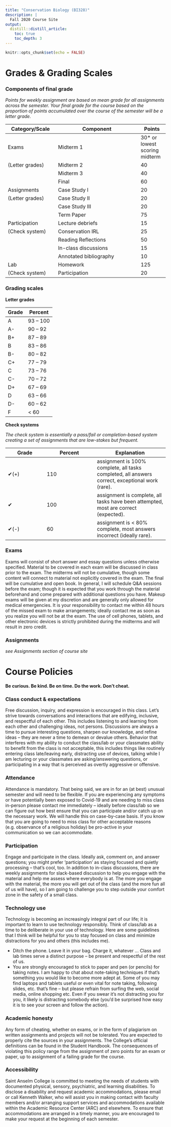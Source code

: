 ```yaml
---
title: "Conservation Biology (BI328)"
description: | 
  Fall 2020 Course Site
output:
  distill::distill_article:
    toc: true
    toc_depth: 3
---
```


```r

knitr::opts_chunk$set(echo = FALSE)

```

# Grades & Grading Scales

### Components of final grade

*Points for weekly assignment are based on mean grade for all assignments across the semester. Your final grade for the course based on the proportion of points accumulated over the course of the semester will be a letter grade.*

::: l-body

|Category/Scale | Component              | Points |
|---------------|------------------------|--------|
| Exams	        | Midterm 1	             | 30* or lowest scoring midterm
|(Letter grades)| Midterm 2	             | 40
|	              | Midterm 3	             | 40
|	              | Final	                 | 60
| Assignments	  | Case Study I	         | 20
|(Letter grades)|	Case Study II	         | 20
|	              | Case Study III         | 20
|	              | Term Paper	           | 75
| Participation	| Lecture debriefs       | 15
| (Check system)|	Conservation IRL       | 25
|	              | Reading Reflections	   | 50
|	              | In-class discussions   | 15
|	              | Annotated bibliography | 10
| Lab	          | Homework	             | 125
| (Check system)|	Participation	         | 20

:::


### Grading scales

**Letter grades**

::: l-body

| Grade |	Percent |
|-------|---------|
|A      |	93 – 100
|A-	    | 90 – 92
|B+	    | 87 – 89 
|B	    | 83 – 86 
|B-	    | 80 – 82 
|C+	    | 77 – 79 
|C	    | 73 – 76 
|C-	    | 70 – 72 
|D+	    | 67 – 69 
|D	    | 63 – 66 
|D-	    | 60 – 62 
|F	      | < 60

:::

**Check systems**

*The check system is essentially a pass/fail or completion-based system creating a set of assignments that are low-stakes but frequent.*


::: l-body

| Grade |	Percent | Explanation |
|-------|---------|-------------|
|✔(+)	  | 110     |assignment is 100% complete, all tasks completed, all answers correct, exceptional work (rare).
|✔	    | 100     | assignment is complete, all tasks have been attempted, most are correct (expected).
|✔(-)	  | 60      |assignment is < 80% complete, most answers incorrect (ideally rare).

:::

### Exams

Exams will consist of short answer and essay questions unless otherwise specified. Material to be covered in each exam will be discussed in class prior to the exam. The midterms will not be cumulative, though some content will connect to material not explicitly covered in the exam. The final will be cumulative and open book. In general, I will schedule Q&A sessions before the exam; though it is expected that you work through the material beforehand and come prepared with additional questions you have. Makeup exams will be given at my discretion and are generally only allowed for medical emergencies. It is your responsibility to contact me within 48 hours of the missed exam to make arrangements; ideally contact me as soon as you realize you will not be at the exam. The use of cell phones, tablets, and other electronic devices is strictly prohibited during the midterms and will result in zero credit.


### Assignments

*see Assignments section of course site*


# Course Policies

**Be curious. Be kind. Be on time. Do the work. Don’t cheat.**


### Class conduct & expectations

Free discussion, inquiry, and expression is encouraged in this class. Let’s strive towards conversations and interactions that are edifying, inclusive, and respectful of each other. This includes listening to and learning from each other and challenging ideas, not persons. Discussions are always a time to pursue interesting questions, sharpen our knowledge, and refine ideas – they are never a time to demean or devalue others. Behavior that interferes with my ability to conduct the class/lab or your classmates ability to benefit from the class is not acceptable, this includes things like routinely entering class late/leaving early, distracting use of devices, talking while I am lecturing or your classmates are asking/answering questions, or participating in a way that is perceived as overtly aggressive or offensive.


### Attendance

Attendance is mandatory. That being said, we are in for an (at best) unusual semester and will need to be flexible. If you are experiencing any symptoms or have potentially been exposed to Covid-19 and are needing to miss class in-person please contact me immediately – ideally before class/lab so we can figure out how best ensure that you can participate and/or catch up on the necessary work. We will handle this on case-by-case basis. If you know that you are going to need to miss class for other acceptable reasons (e.g. observance of a religious holiday) be pro-active in your communication so we can accommodate.

### Participation

Engage and participate in the class. Ideally ask, comment on, and answer questions; you might prefer ‘participation’ as staying focused and quietly processing – that’s cool, too. In addition to in-class discussions, there are weekly assignments for slack-based discussion to help you engage with the material and help me assess where everybody is at. The more you engage with the material, the more you will get out of the class (and the more fun all of us will have), so I am going to challenge you to step outside your comfort zone in the safety of a small class.

### Technology use

Technology is becoming an increasingly integral part of our life; it is important to learn to use technology responsibly. Think of class/lab as a time to be deliberate in your use of technology. Here are some guidelines that I think will be helpful for you to stay focused on class and minimize distractions for you and others (this includes me). 

* Ditch the phone. Leave it in your bag. Charge it, whatever … Class and lab times serve a distinct purpose – be present and respectful of the rest of us.
* You are strongly encouraged to stick to paper and pen (or pencils) for taking notes. I am happy to chat about note-taking techniques if that’s something you would like to become more adept at. Some of you may find laptops and tablets useful or even vital for note taking, following slides, etc. that’s fine – but please refrain from surfing the web, social media, online shopping etc. Even if you swear it’s not distracting you for you, it likely is distracting somebody else (you’d be surprised how easy it is to see your screen and follow the action). 


### Academic honesty

Any form of cheating, whether on exams, or in the form of plagiarism on written assignments and projects will not be tolerated. You are expected to properly cite the sources in your assignments. The College’s official definitions can be found in the Student Handbook. The consequences of violating this policy range from the assignment of zero points for an exam or paper, up to assignment of a failing grade for the course. 


### Accessibility

Saint Anselm College is committed to meeting the needs of students with documented physical, sensory, psychiatric, and learning disabilities. To disclose a disability and request academic accommodations, please email or call Kenneth Walker, who will assist you in making contact with faculty members and/or arranging support services and accommodations available within the Academic Resource Center (ARC) and elsewhere. To ensure that accommodations are arranged in a timely manner, you are encouraged to make your request at the beginning of each semester.
